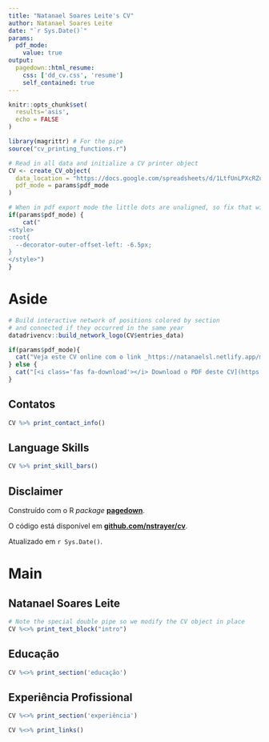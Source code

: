 ```yaml
---
title: "Natanael Soares Leite's CV"
author: Natanael Soares Leite
date: "`r Sys.Date()`"
params:
  pdf_mode:
    value: true
output:
  pagedown::html_resume:
    css: ['dd_cv.css', 'resume']
    self_contained: true
---
```


```r
knitr::opts_chunk$set(
  results='asis', 
  echo = FALSE
)

library(magrittr) # For the pipe
source("cv_printing_functions.r")

# Read in all data and initialize a CV printer object
CV <- create_CV_object(
  data_location = "https://docs.google.com/spreadsheets/d/1LtfUnLPXcRZuNjlGvGKXYg3YjWuSh41NnWO-9pZmy_I",  
  pdf_mode = params$pdf_mode
)

```


```r
# When in pdf export mode the little dots are unaligned, so fix that with some conditional CSS.
if(params$pdf_mode) {
    cat("
<style>
:root{
  --decorator-outer-offset-left: -6.5px;
}
</style>")
}
```


Aside
================================================================================

```r
# Build interactive network of positions colored by section
# and connected if they occurred in the same year
datadrivencv::build_network_logo(CV$entries_data)
```


```r
if(params$pdf_mode){
  cat("Veja este CV online com o link _https://natanaelsl.netlify.app/media/_")
} else {
  cat("[<i class='fas fa-download'></i> Download o PDF deste CV](https://github.com/Natanaelsl/cv/raw/master/natanael_cv.pdf)")
}
```

Contatos {#contact}
--------------------------------------------------------------------------------

```r
CV %>% print_contact_info()
```



Language Skills {#skills}
--------------------------------------------------------------------------------

```r
CV %>% print_skill_bars()
```



Disclaimer {#disclaimer}
--------------------------------------------------------------------------------

Construído com o R *package* [**pagedown**](https://github.com/rstudio/pagedown). 

O código está disponível em [**github.com/nstrayer/cv**](https://github.com/Natanaelsl/cv).

Atualizado em `r Sys.Date()`.



Main
================================================================================

Natanael Soares Leite {#title}
--------------------------------------------------------------------------------

```r
# Note the special double pipe so we modify the CV object in place
CV %<>% print_text_block("intro") 
```



Educação {data-icon=graduation-cap data-concise=true}
--------------------------------------------------------------------------------

```r
CV %<>% print_section('educação')
```


Experiência Profissional {data-icon=chalkboard-teacher}
--------------------------------------------------------------------------------

```r
CV %<>% print_section('experiência')
```



```r
CV %<>% print_links()
```

